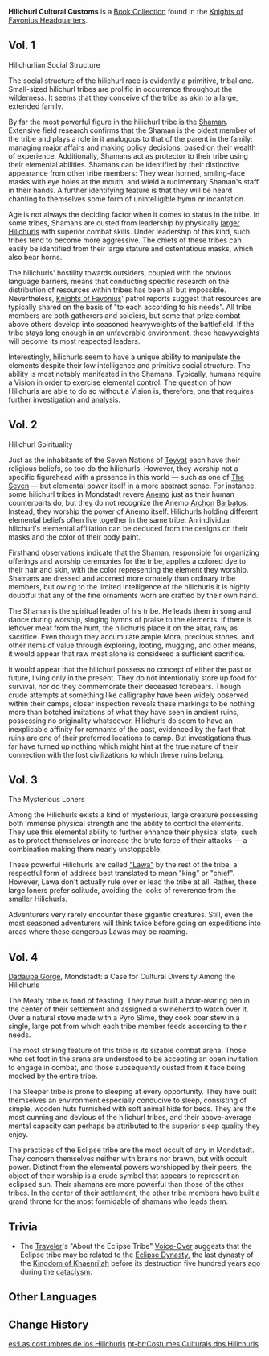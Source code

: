 {{Book Collection Infobox
|image     = Book Hilichurl Cultural Customs.png
|author    = Jacob Musk
|rarity    = 3
|volumes   = 4
|vol1      = [[Mondstadt's Library]]
|vol2      = Mondstadt's Library
|vol3      = Grand Master's Office in the [[Knights of Favonius Headquarters]]
|vol4      = Mondstadt's Library
}}
'''Hilichurl Cultural Customs''' is a [[Book Collection]] found in the [[Knights of Favonius Headquarters]].

==Vol. 1==
{{Description|It contains the investigations and observations into the cultural customs of the [[hilichurls]] by the "Poet Laureate of [[Hilichurlian]]," [[Jacob Musk]], a [[Mondstadt]] ecologist. This volume features the social structure and characteristics of the hilichurls.}}

Hilichurlian Social Structure

The social structure of the hilichurl race is evidently a primitive, tribal one. Small-sized hilichurl tribes are prolific in occurrence throughout the wilderness. It seems that they conceive of the tribe as akin to a large, extended family.

By far the most powerful figure in the hilichurl tribe is the [[Samachurls|Shaman]]. Extensive field research confirms that the Shaman is the oldest member of the tribe and plays a role in it analogous to that of the parent in the family: managing major affairs and making policy decisions, based on their wealth of experience. Additionally, Shamans act as protector to their tribe using their elemental abilities. Shamans can be identified by their distinctive appearance from other tribe members: They wear horned, smiling-face masks with eye holes at the mouth, and wield a rudimentary Shaman's staff in their hands. A further identifying feature is that they will be heard chanting to themselves some form of unintelligible hymn or incantation.

Age is not always the deciding factor when it comes to status in the tribe. In some tribes, Shamans are ousted from leadership by physically [[Mitachurls|larger Hilichurls]] with superior combat skills. Under leadership of this kind, such tribes tend to become more aggressive. The chiefs of these tribes can easily be identified from their large stature and ostentatious masks, which also bear horns.

The hilichurls' hostility towards outsiders, coupled with the obvious language barriers, means that conducting specific research on the distribution of resources within tribes has been all but impossible. Nevertheless, [[Knights of Favonius]]' patrol reports suggest that resources are typically shared on the basis of  "to each according to his needs". All tribe members are both gatherers and soldiers, but some that prize combat above others develop into seasoned heavyweights of the battlefield. If the tribe stays long enough in an unfavorable environment, these heavyweights will become its most respected leaders.

Interestingly, hilichurls seem to have a unique ability to manipulate the elements despite their low intelligence and primitive social structure. The ability is most notably manifested in the Shamans. Typically, humans require a Vision in order to exercise elemental control. The question of how Hilichurls are able to do so without a Vision is, therefore, one that requires further investigation and analysis.

==Vol. 2==
{{Description|It contains the investigations and observations into the cultural customs of the hilichurls by the "Poet Laureate of Hilichurlian," Jacob Musk, a Mondstadt ecologist. This volume explores the diverse cultural customs of the hilichurls in relation to Mondstadt's.}}

Hilichurl Spirituality

Just as the inhabitants of the Seven Nations of [[Teyvat]] each have their religious beliefs, so too do the hilichurls. However, they worship not a specific figurehead with a presence in this world &mdash; such as one of [[The Seven]] &mdash; but elemental power itself in a more abstract sense. For instance, some hilichurl tribes in Mondstadt revere [[Anemo]] just as their human counterparts do, but they do not recognize the Anemo [[Archon]] [[Barbatos]]. Instead, they worship the power of Anemo itself. Hilichurls holding different elemental beliefs often live together in the same tribe. An individual hilichurl's elemental affiliation can be deduced from the designs on their masks and the color of their body paint.

Firsthand observations indicate that the Shaman, responsible for organizing offerings and worship ceremonies for the tribe, applies a colored dye to their hair and skin, with the color representing the element they worship. Shamans are dressed and adorned more ornately than ordinary tribe members, but owing to the limited intelligence of the hilichurls it is highly doubtful that any of the fine ornaments worn are crafted by their own hand.

The Shaman is the spiritual leader of his tribe. He leads them in song and dance during worship, singing hymns of praise to the elements. If there is leftover meat from the hunt, the hilichurls place it on the altar, raw, as sacrifice. Even though they accumulate ample Mora, precious stones, and other items of value through exploring, looting, mugging, and other means, it would appear that raw meat alone is considered a sufficient sacrifice.

It would appear that the hilichurl possess no concept of either the past or future, living only in the present. They do not intentionally store up food for survival, nor do they commemorate their deceased forebears. Though crude attempts at something like calligraphy have been widely observed within their camps, closer inspection reveals these markings to be nothing more than botched imitations of what they have seen in ancient ruins, possessing no originality whatsoever. Hilichurls do seem to have an inexplicable affinity for remnants of the past, evidenced by the fact that ruins are one of their preferred locations to camp. But investigations thus far have turned up nothing which might hint at the true nature of their connection with the lost civilizations to which these ruins belong.

==Vol. 3==
{{Description|It contains the investigations and observations into the cultural customs of the hilichurls by the "Poet Laureate of Hilichurlian," Jacob Musk, a Mondstadt ecologist. This volume features mysterious hilichurls who live apart from others.}}

The Mysterious Loners

Among the Hilichurls exists a kind of mysterious, large creature possessing both immense physical strength and the ability to control the elements. They use this elemental ability to further enhance their physical state, such as to protect themselves or increase the brute force of their attacks &mdash; a combination making them nearly unstoppable.

These powerful Hilichurls are called [[Lawachurls|"Lawa"]] by the rest of the tribe, a respectful form of address best translated to mean "king" or "chief". However, Lawa don't actually rule over or lead the tribe at all. Rather, these large loners prefer solitude, avoiding the looks of reverence from the smaller Hilichurls.

Adventurers very rarely encounter these gigantic creatures. Still, even the most seasoned adventurers will think twice before going on expeditions into areas where these dangerous Lawas may be roaming.

==Vol. 4==
{{Description|It contains the investigations and observations into the cultural customs of the hilichurls by the "Poet Laureate of Hilichurlian," Jacob Musk, a Mondstadt ecologist. This volume explores the diverse cultural customs of the hilichurls in relation to Mondstadt's.}}

[[Dadaupa Gorge]], Mondstadt: a Case for Cultural Diversity Among the Hilichurls

The Meaty tribe is fond of feasting. They have built a boar-rearing pen in the center of their settlement and assigned a swineherd to watch over it. Over a natural stove made with a Pyro Slime, they cook boar stew in a single, large pot from which each tribe member feeds according to their needs.

The most striking feature of this tribe is its sizable combat arena. Those who set foot in the arena are understood to be accepting an open invitation to engage in combat, and those subsequently ousted from it face being mocked by the entire tribe.

The Sleeper tribe is prone to sleeping at every opportunity. They have built themselves an environment especially conducive to sleep, consisting of simple, wooden huts furnished with soft animal hide for beds. They are the most cunning and devious of the hilichurl tribes, and their above-average mental capacity can perhaps be attributed to the superior sleep quality they enjoy.

The practices of the Eclipse tribe are the most occult of any in Mondstadt. They concern themselves neither with brains nor brawn, but with occult power. Distinct from the elemental powers worshipped by their peers, the object of their worship is a crude symbol that appears to represent an eclipsed sun. Their shamans are more powerful than those of the other tribes. In the center of their settlement, the other tribe members have built a grand throne for the most formidable of shamans who leads them.

==Trivia==
*The [[Traveler]]'s "About the Eclipse Tribe" [[Traveler/Voice-Overs|Voice-Over]] suggests that the Eclipse tribe may be related to the [[Eclipse Dynasty]], the last dynasty of the [[Khaenri'ah|Kingdom of Khaenri'ah]] before its destruction five hundred years ago during the [[cataclysm]].

==Other Languages==
{{Other Languages
|en      = Hilichurl Cultural Customs
|zhs     = 丘丘人习俗考察
|zhs_rm  = Qiūqiū-rén Xísú Kǎochá
|zht     = 丘丘人習俗考察
|zht_rm  = Qiūqiū-rén Xísú Kǎochá
|zh_tl   = Hilichurl Customs Investigation
|ja      = ヒルチャール習慣考察
|ja_rm   = Hiruchaaru Shuukan Kousatsu
|ja_tl   = Hilichurl Customs Investigation
|ko      = 츄츄족 풍습 고찰
|ko_rm   = Chuchujok Pungseup Gochal
|ko_tl   = Study of Hilichurl Customs
|es      = Las costumbres de los Hilichurls
|es_tl   = The Customs of the Hilichurls
|fr      = Étude des coutumes Brutocollinus
|fr_tl   = Study of Hilichurl Customs
|ru      = Культурные традиции хиличурлов
|ru_tl   = 
|th      = การตรวจสอบประเพณีของพวก Hilichurl
|th_rm   = Kan truatsop prapheni khong phuak Hilichurl
|th_tl   = Investigations of Hilichurl Customs
|vi      = Khảo sát tập quán Hilichurl
|vi_tl   = 
|de      = Studien zu Hilichurl-Bräuchen
|de_tl   = Studies on Hilichurl Customs
|id      = Adat Istiadat Hilichurl
|id_tl   = Hilichurl Tradition
|pt      = Costumes Culturais dos Hilichurls
|pt_tl   = 
}}

==Change History==
{{Change History|1.0}}

[[es:Las costumbres de los Hilichurls]]
[[pt-br:Costumes Culturais dos Hilichurls]]